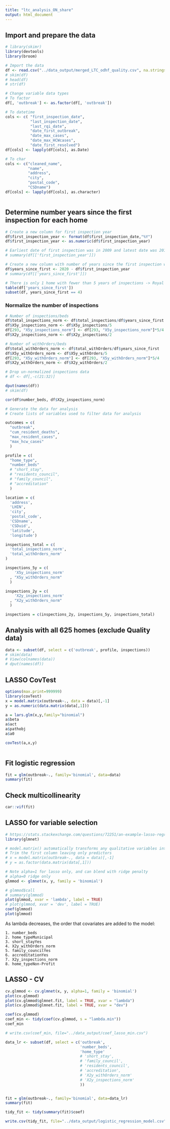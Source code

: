 ```yaml
---
title: "ltc_analysis_ON_share"
output: html_document
---
```


## Import and prepare the data
```r
# library(skimr)
library(devtools)
library(broom)

# Import the data
df <- read.csv("../data_output/merged_LTC_odhf_quality.csv", na.strings="", header=TRUE)
# skim(df)
# head(df)
# str(df)

# Change variable data types
# To factor
df[, 'outbreak'] <- as.factor(df[, 'outbreak'])

# To datetime
cols <- c( "first_inspection_date", 
           "last_inspection_date", 
           "last_rqi_date",
           "date_first_outbreak", 
           "date_max_cases", 
           "date_max_HCWcases", 
           "date_first_resolved")
df[cols] <- lapply(df[cols], as.Date)

# To char
cols <- c("cleaned_name", 
          "name", 
          "address", 
          "city", 
          "postal_code", 
          "CSDname")
df[cols] <- lapply(df[cols], as.character)


```

```r

```


## Determine number years since the first inspection for each home
```r
# Create a new column for first inspection year
df$first_inspection_year <- format(df$first_inspection_date,"%Y")
df$first_inspection_year <- as.numeric(df$first_inspection_year)

# Earliest date of first inspection was in 2009 and latest date was 2016
# summary(df[['first_inspection_year']])

# Create a new column with number of years since the first inspection was reported
df$years_since_first <- 2020 - df$first_inspection_year
# summary(df[['years_since_first']])

# There is only 1 home with fewer than 5 years of inspections -> Royal Rose Place 293
table(df['years_since_first'])
subset(df, years_since_first == 4)
```

### Normalize the number of inspections
```r

# Number of inspections/beds
df$total_inspections_norm <- df$total_inspections/df$years_since_first
df$X5y_inspections_norm <- df$X5y_inspections/5
df[293, "X5y_inspections_norm"] <- df[293, "X5y_inspections_norm"]*5/4
df$X2y_inspections_norm <- df$X2y_inspections/2

# Number of withOrders/beds
df$total_withOrders_norm <- df$total_withOrders/df$years_since_first
df$X5y_withOrders_norm <- df$X5y_withOrders/5
df[293, "X5y_withOrders_norm"] <- df[293, "X5y_withOrders_norm"]*5/4
df$X2y_withOrders_norm <- df$X2y_withOrders/2

# Drop un-normalized inspections data
# df <- df[,-c(21:32)]

dput(names(df))
# skim(df)
```


```r
cor(df$number_beds, df$X2y_inspections_norm)
```

```r
# Generate the data for analysis
# Create lists of variables used to filter data for analysis

outcomes = c(
  "outbreak", 
  "cum_resident_deaths", 
  "max_resident_cases", 
  "max_hcw_cases"
  )

profile = c(
  "home_type", 
  "number_beds"
  # "short_stay", 
  # "residents_council", 
  # "family_council", 
  # "accreditation"
  )

location = c(
  'address', 
  'LHIN', 
  'city', 
  'postal_code', 
  'CSDname', 
  'CSDuid', 
  'latitude', 
  'longitude')

inspections_total = c(
  'total_inspections_norm',
  'total_withOrders_norm'
)

inspections_5y = c(
    'X5y_inspections_norm'
  , "X5y_withOrders_norm"
  )

inspections_2y = c(
    'X2y_inspections_norm'
  , "X2y_withOrders_norm"
  )

inspections = c(inspections_2y, inspections_5y, inspections_total)

```

## Analysis with all 625 homes (exclude Quality data)
```r
data <- subset(df, select = c('outbreak', profile, inspections))
# skim(data)
# View(colnames(data))
# dput(names(df))

```

## LASSO CovTest
```r
options(max.print=999999)
library(covTest)
x = model.matrix(outbreak~., data = data)[,-1]
y = as.numeric(data.matrix(data[,1]))

a = lars.glm(x,y,family="binomial")
a$beta
a$act
a$pathobj
a$a0

covTest(a,x,y)



```

## Fit logistic regression
```r
fit = glm(outbreak~., family='binomial', data=data)
summary(fit)

```
## Check multicollinearity
```r
car::vif(fit)
```

## LASSO for variable selection
```r
# https://stats.stackexchange.com/questions/72251/an-example-lasso-regression-using-glmnet-for-binary-outcome
library(glmnet)

# model.matrix() automatically transforms any qualitative variables into dummy variables
# Trim the first column leaving only predictors
# x = model.matrix(outbreak~., data = data)[,-1]
# y = as.factor(data.matrix(data[,1]))

# Note alpha=1 for lasso only, and can blend with ridge penalty
# alpha=0 ridge only
glmmod <- glmnet(x, y, family = 'binomial')

# glmmod$call
# summary(glmmod)
plot(glmmod, xvar = 'lambda', label = TRUE)
# plot(glmmod, xvar = 'dev', label = TRUE)
coef(glmmod)
plot(glmmod)

```
As lambda decreases, the order that covariates are added to the model:
    
    1. number_beds
    2. home_typeMunicipal
    3. short_stayYes
    4. X2y_withOrders_norm
    5. family_councilYes
    6. accreditationYes
    7. X2y_inspections_norm
    8. home_typeNon-Profit 
    

## LASSO - CV
```r
cv.glmmod <- cv.glmnet(x, y, alpha=1, family = 'binomial')
plot(cv.glmmod)
plot(cv.glmmod$glmnet.fit, label = TRUE, xvar = "lambda")
plot(cv.glmmod$glmnet.fit, label = TRUE, xvar = "dev")

coef(cv.glmmod)
coef_min <- tidy(coef(cv.glmmod, s = "lambda.min"))
coef_min

# write.csv(coef_min, file="../data_output/coef_lasso_min.csv")

```

```r
data_lr <- subset(df, select = c('outbreak',
                                 'number_beds',
                                 'home_type'
                                 # 'short_stay',
                                 # 'family_council',
                                 # 'residents_council',
                                 # 'accreditation',
                                 # 'X2y_withOrders_norm'
                                 # 'X2y_inspections_norm'
                                 ))


fit = glm(outbreak~., family='binomial', data=data_lr)
summary(fit)

tidy_fit <- tidy(summary(fit)$coef)

write.csv(tidy_fit, file="../data_output/logistic_regression_model.csv")

```




